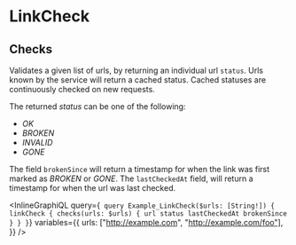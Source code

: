 # LinkCheck

## Checks

Validates a given list of urls, by returning an individual url `status`. Urls known by the service will return a cached status. Cached statuses are continuously checked on new requests.

The returned _status_ can be one of the following:

- _OK_
- _BROKEN_
- _INVALID_
- _GONE_

The field `brokenSince` will return a timestamp for when the link was first marked as _BROKEN_ or _GONE_. The `lastCheckedAt` field, will return a timestamp for when the url was last checked.

<InlineGraphiQL
  query={`
  query Example_LinkCheck($urls: [String!]) {
    linkCheck {
        checks(urls: $urls) {
        url
        status
        lastCheckedAt
        brokenSince
        }
    }
}`}
  variables={{
    urls: ["http://example.com", "http://example.com/foo"],
  }}
/>
